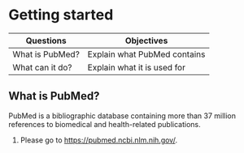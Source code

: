 # Getting started

:::{.callout-note title="Overview"}
|    Questions    | Objectives                   |
|-----------------|------------------------------|
| What is PubMed? | Explain what PubMed contains |
| What can it do? | Explain what it is used for  |
:::


## What is PubMed?

PubMed is a bibliographic database containing more than 37 million references to
 biomedical and health-related publications. 

1. Please go to <https://pubmed.ncbi.nlm.nih.gov/>.